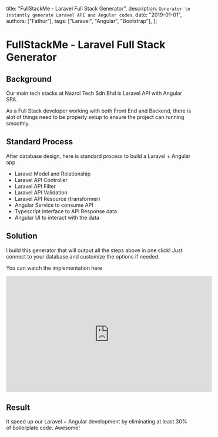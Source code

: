   title: "FullStackMe - Laravel Full Stack Generator",
  description: `Generator to instantly generate Laravel API and Angular codes`,
  date: "2019-01-01",
  authors: ["Fathur"],
  tags: ["Laravel", "Angular", "Bootstrap"],
};

# FullStackMe - Laravel Full Stack Generator

## Background

Our main tech stacks at Nazrol Tech Sdn Bhd is Laravel API with Angular SPA.

As a Full Stack developer working with both Front End and Backend, there is alot of things need to be properly setup to ensure the project can running smoothly.

## Standard Process

After database design, here is standard process to build a Laravel + Angular app

- Laravel Model and Relationship
- Laravel API Controller
- Laravel API Filter
- Laravel API Validation
- Laravel API Resource (transformer)
- Angular Service to consume API
- Typescript interface to API Response data
- Angular UI to interact with the data



## Solution

I build this generator that will output all the steps above in one click! Just connect to your database and customize the options if needed.

You can watch the implementation here

<iframe
  width="560"
  height="315"
  src="https://www.youtube.com/embed/hXkDyMNRJNc?si=-NWdxBXLYyg8Q0Mr"
  title="YouTube video player"
  frameborder="0"
  allow="accelerometer; autoplay; clipboard-write; encrypted-media; gyroscope; picture-in-picture; web-share"
  allowfullscreen
></iframe>

## Result

It speed up our Laravel + Angular development by eliminating at least 30% of boilerplate code. Awesome!
